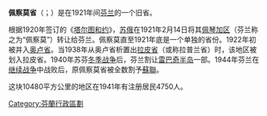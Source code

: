 {{Infobox Former Subdivision
|native_name = ''Petsamon lääni''<br/>''Petsamo län''
|conventional_long_name = 佩察莫省
|common_name = 佩察莫省
|subdivision = 省
|nation      = [[芬蘭|芬蘭]]
|event_start = 建立
|year_start  = 1921年
|date_start  = 2月14日
|event_end   = 併入[[奧盧省|奧盧省]]
|year_end    = 1921年
|date_end    = 12月31日
|p1          = 苏维埃俄国
|flag_p1     = Flag RSFSR 1918.svg
|s1          = 奧盧省
|flag_s1     = Flag of Finland.svg
|image_flag  = 
|image_coat  = Petsamo.vaakuna.svg
|image_map   = Map of Finnish Petsamo.png
|image_map_caption = 红色区域在1940年割让给苏联，浅绿色区域在1944年割让给苏联，黄色区域在1947年卖给苏联
|capital     = 佩察莫
|stat_year1  = 1941
|stat_area1  = 10480
|stat_pop1   = 4750
|leader1     = {{tsl|fi|Ilmari Helenius|伊尔马里·海莱纽斯}}
|year_leader1= 1921
|title_leader= 省长
|footnotes   = 
}}
'''佩察莫省'''（{{lang-fi|Petsamon lääni}}；{{lang-sv|Petsamo län}}）是在1921年间[[芬兰|芬兰]]的一个旧省。

根据1920年签订的《[[塔尔图和约_(俄国-芬兰条约)|塔尔图和约]]》，[[苏维埃俄国|苏俄]]在1921年2月14日将其[[佩琴加区|佩琴加区]]（芬兰称之为“佩察莫”）转让给芬兰。佩察莫直至1921年底是一个单独的省份。1922年初被并入[[奥卢省|奥卢省]]。当1938年从奥卢省析置出[[拉皮省|拉皮省]]（或称拉普兰省）时，该地区被划入拉皮省。1940年苏芬[[冬季战争|冬季战争]]后，芬兰割让[[雷巴奇半岛|雷巴奇半岛]]一部。1944年芬兰在[[继续战争|继续战争]]中战败后，原佩察莫省被全数割予[[蘇聯|蘇聯]]。

这块10480平方公里的地区在1941年有注册居民4750人。

{{Provinces of Finland}}

[[Category:芬蘭行政區劃|Category:芬蘭行政區劃]]